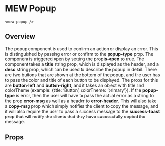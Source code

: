 

# MEW Popup
`<mew-popup />`

## Overview
The popup component is used to confirm an action or display an error. This is distinguished by passing error or confirm to the **popup-type** prop. The component is triggered open by setting the prop**is-open** to true. The component takes a **title** string prop, which is displayed as the header, and a **desc** string prop, which can be used to describe the popup in detail. There are two buttons that are shown at the bottom of the popup, and the user has to pass the color and title of each button to be displayed. The props for this are **button-left** and **button-right**, and it takes an object with title and colorTheme (example: {title: ‘Button’, colorTheme: ‘primary’}). If the **popup-type** is error, then the user will have to pass the actual error as a string to the prop **error-msg** as well as a header to **error-header**. This will also take a **copy-msg** prop which simply notifies the client to copy the message, and it will also require the user to pass a success message to the **success-toast** prop that will notify the clients that they have successfully copied the message.


## Props
<Props of={MewPopup} />
<Preview><Story id="mewpopup--mew-popup" /></Preview>

